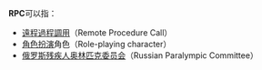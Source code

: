 '''RPC'''可以指：
*[[遠程過程調用|遠程過程調用]]（Remote Procedure Call）
*[[角色扮演|角色扮演]]角色（Role-playing character）
*[[俄罗斯残疾人奥林匹克委员会|俄罗斯残疾人奥林匹克委员会]]（Russian Paralympic Committee）

{{disambig|cat=三字拉丁字母縮寫消歧義}}